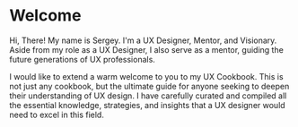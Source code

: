 

# Welcome
 
Hi, There! My name is Sergey. I'm a UX Designer, Mentor, and Visionary. Aside from my role as a UX Designer, I also serve as a mentor, guiding the future generations of UX professionals.

I would like to extend a warm welcome to you to my UX Cookbook. This is not just any cookbook, but the ultimate guide for anyone seeking to deepen their understanding of UX design. I have carefully curated and compiled all the essential knowledge, strategies, and insights that a UX designer would need to excel in this field.



<Cards>
  <Card title="About" href="/about" />
  <Card title="Rescources" href="/resources" />
  
</Cards>